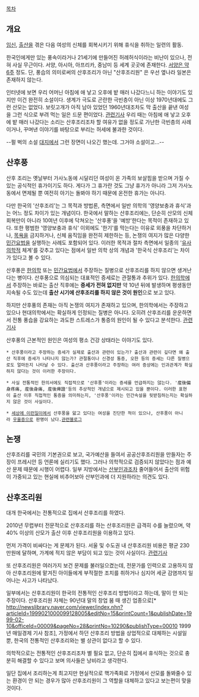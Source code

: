[[목차]]

== 개요 ==
[[임신]], [[출산]]을 겪은 다음 여성의 신체를 회복시키기 위해 휴식을 취하는 일련의 활동. 

한국인에게만 있는 풍속이라거나 21세기에 만들어진 허례허식이라는 비난이 있으나, 전혀 사실 무근이다. 서양, 아시아, 아프리카, 중남미 등 세계 곳곳에 존재한다. [http://www.asiae.co.kr/news/view.htm?idxno=2013072722505841223 서양은 약 6주] 정도. 단, 풍습의 의미로써의 산후조리가 아닌 "산후조리원" 은 우선 옆나라 일본은 존재하지 않는다.

인터넷에 보면 우리 어머닌 아침에 애 낳고 오후에 밭 매러 나갔다느니 하는 이야기도 있지만 이건 완전히 소설이다. 생계가 극도로 곤란한 극빈층이 아닌 이상 1970년대에도 그런 산모는 없었다. 보릿고개가 아직 남아 있었던 1960년대조차도 막 출산을 끝낸 여성을 그런 식으로 부려 먹는 일은 드문 편이었다. [http://newslibrary.naver.com/viewer/index.nhn?articleId=1962121000329207010&editNo=6&printCount=1&publishDate=1962-12-10&officeId=00032&pageNo=7&printNo=5268&publishType=00020 관련기사] 우리 때는 아침에 애 낳고 오후에 밭 매러 나갔다는 소리는 산후조리조차 할 여유가 없을 정도로 가난한 극빈층의 사례이거나, 꾸며낸 이야기를 바탕으로 부리는 허세에 불과한 것이다. 

--펄 벅의 소설 [[대지]]에서 그런 장면이 나오긴 했는데. 그거야 소설이고...--

== 산후풍 ==
산후 조리는 옛날부터 가사노동에 시달리던 여성이 온 가족의 보살핌을 받으며 가질 수 있는 공식적인 휴가이기도 하다. 게다가 그 휴가란 것도 그냥 휴가가 아니라 그저 가사노동에서 면제될 뿐 여전히 아기는 돌봐야 하기 때문에 온전한 휴가는 아니다. 

다만 한국의 '산후조리'는 그 목적과 방법론, 측면에서 일반 의학의 '영양보충과 휴식'과는 어느 정도 차이가 있는 개념이다. 한국에서 말하는 산후조리에는, 단순히 산모의 신체회복만이 아니라 10여년 이후에 닥쳐오는 '산후풍'을 '예방'한다는 목적이 존재하고 있다. 또한 평범한 '영양보충과 휴식' 이외에도 '한기'를 막는다는 이유로 외풍을 차단하거나, [[목욕]]을 금지하거나, 신체 움직임을 완전히 제한하는 등, 논쟁의 여지가 많은 다양한 [[민간요법]]을 실행하는 사례도 포함되어 있다. 이러한 목적과 절차 측면에서 일종의 '[[유사의학]]적 체계'를 갖추고 있다는 점에서 일반 의학 상의 개념과 '한국식 산후조리'는 차이가 있다고 볼 수 있다.

산후풍은 [[한의학]] 또는 [[민간요법]]에서 주장하는 질병으로 산후조리를 하지 않으면 생겨난다는 병이다. 산후풍으로 의심되는 대표적인 증세로는 관절통과 추위가 있다. [[한의학]]에서 주장하는 바로는 출산 직후에는 '''증세가 전혀 없지만''' 약 10년 뒤에 발생하며 평생동안 지속될 수도 있는데 '''출산 시기에 산후조리를 하지 않은 것이 원인'''으로 보고 있다. 

하지만 산후풍의 존재는 아직 논쟁의 여지가 존재하고 있으며, 한의학에서는 주장하고 있으나 현대의학에서는 확실하게 인정되는 질병은 아니다. 오히려 산후조리를 운운하면서 전통 풍습을 강요하는 과도한 스트레스가 통증의 원인이 될 수 있다고 분석한다. [http://www.kormedi.com/news/article/1185222_2892.html 관련기사]

산후풍의 근본적인 원인은 여성의 평소 건강 상태라는 이야기도 있다.

 * 산후풍이라고 주장하는 증세가 실제로 출산과 관련이 있는가? 출산과 관련이 깊다면 왜 출산 직후에 증세가 나타나지 않는가? 관절통이나 신경성 통증, 오한 등의 증세는 다른 질병으로도 얼마든지 나타날 수 있다. 출산과 산후풍이라고 주장하는 여러 증상에는 인과관계가 확실하지 않다는 것이 이러한 주장이다.

 * 사실 전통적인 한의서에도 직접적으로 '산후풍'이라는 증세를 언급하지는 않는다. '産後偏身疼痛, 産後身痛, 産後痺證'등의 추상적인 개념으로 제시되고 있을 뿐이다. 이러한 표현이 출산 이후 직접적인 통증을 의미하는지, '산후풍'이라는 민간속설을 뒷받침하는지는 확실하지 않은 것이 사실이다.

 * [[세상에 이런일이]]에서 산후풍을 앓고 있다는 여성을 진단한 적이 있으나, 산후풍이 아니라 [[우울증]]으로 판명이 났다.[http://blog.naver.com/PostView.nhn?blogId=gooodmh&logNo=10143826427 관련블로그]

== 논쟁 ==
산후조리를 국민의 기본권으로 보고, 국가예산을 들여서 공공산후조리원을 만들자는 주장이 프레시안 등 언론에 실리기도 했다. 그러나 의학적으로 검증되지 않았다는 점과 예산 문제 때문에 시행이 어렵다. 일부 지방에서는 [[산부인과]]조차 줄어들어서 출산의 위험이 가중되고 있는 현실에 비추어보아 산부인과에 더 지원하라는 의견도 있다.

== 산후조리원 ==
대개 한국에서는 전통적으로 집에서 산후조리를 하였다. 

2010년 무렵부터 전문적으로 산후조리를 하는 산후조리원은 급격히 수를 늘렸으며, 약 40% 이상의 산모가 출산 이후 산후조리원을 이용하고 있다.

먼저 가격이 비싸다는 게 문제가 된다. 서울 및 수도권 내 산후조리원 비용은 평균 230만원에 달하며, 가계에 적지 않은 부담이 되고 있는 것이 사실이다. [http://www.edaily.co.kr/news/NewsRead.edy?SCD=JC21&newsid=01964726603006048&DCD=A00302&OutLnkChk=Y  관련기사]

또 산후조리원은 여러가지 보건 문제를 불러일으켰는데, 전문가를 인력으로 고용하지 않아 산후조리원에 맡겨진 아이들에게 부적절한 조치를 취하거나 심지어 세균 감염까지 일어나는 사고가 나타났다.

일부에서는 산후조리원이 한국의 전통적인 산후조리 방법이라고 하는데, 말이 안 되는 주장이다. 산후조리원 자체는 90년대 말의 창업 붐 때 생긴 업종으로[* http://newslibrary.naver.com/viewer/index.nhn?articleId=1999021000099128005&editNo=15&printCount=1&publishDate=1999-02-10&officeId=00009&pageNo=28&printNo=10290&publishType=00010 1999년 매일경제 기사 참조], 가정에서 하던 산후조리 방법을 상업적으로 대체하는 시설일 뿐, 한국의 전통적인 산후조리와는 별 상관이 없다고 할 수 있다.

의학적으로는 전통적인 산후조리조차 별 필요 없고, 단순히 집에서 휴식하는 것으로 충분히 해결할 수 있다고 보며 의사들은 낭비라고 생각한다.

일단 집에서 조리하는게 최고지만 현실적으로 핵가족화로 가정에서 산모를 돌봐줄수 있는 환경이 안 되는 경우가 많아 산후조리원이 그 역할을 대체하고 있다고 보는편이 맞을것이다.


